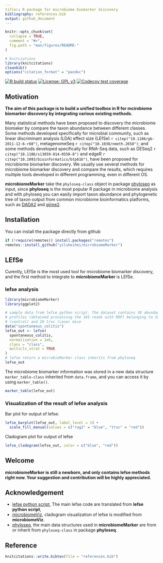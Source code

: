 ```yaml
---
title:: R package for microbiome biomarker discovery
bibliography: references.bib
output: github_document
---
```


<!-- README.md is generated from README.Rmd. Please edit that file -->

```r
knitr::opts_chunk$set(
  collapse = TRUE,
  comment = "#>",
  fig.path = "man/figures/README-"
)

# knitciations
library(knitcitations)
cleanbib()
options("citation_format" = "pandoc")
```

<!-- badges: start -->
[![R build status](https://github.com/yiluheihei/microbiomeMarker/workflows/R-CMD-check/badge.svg)](https://github.com/yiluheihei/microbiomeMarker/actions)
[![License: GPL v3](https://img.shields.io/badge/License-GPLv3-blue.svg)](https://github.com/yiluheihei/microbiomeMarker/blob/master/LICENSE.md)
[![Codecov test coverage](https://codecov.io/gh/yiluheihei/microbiomeMarker/branch/master/graph/badge.svg)](https://codecov.io/gh/yiluheihei/microbiomeMarker?branch=master)
<!-- badges: end -->

## Motivation

**The aim of this package is to build a unified toolbox in R for mcirobiome 
biomarker discovery by integrating various existing methods.**

Many statistical methods have been proposed to discovery the microbiome biomaker
by compare the taxon abundance between different classes. Some methods developed 
specifically for microbial community, such as  linear discriminant analysis 
(LDA) effect size (LEfSe) `r citep("10.1186/gb-2011-12-6-r60")`, metagenomeSeq 
`r citep("10.1038/nmeth.2658")`; and some methods developed specifically for 
RNA-Seq data, such as DESeq2 `r citep("10.1186/s13059-014-0550-8")` and 
edgeR `r citep("10.1093/bioinformatics/btp616")`, have been proposed for 
microbiome biomarker discovery. We usually use several methods for microbiome 
biomarker discovery and compare the results, which requires multiple tools 
developed in different programming, even in different OS.

**microbiomeMarker** take the `phyloseq-class` object in package 
[phyloseq](https://github.com/joey711/phyloseq) as input, since **phyloseq** is 
the most popular R package in microbiome analysis and with phyloseq 
you can easily import taxon abundance and phylogenetic tree of taxon output from 
common microbiome bioinformatics platforms, such as 
[DADA2](https://benjjneb.github.io/dada2/) and [qiime2](https://qiime2.org/).

## Installation

You can install the package directly from github

```r
if (!require(remotes)) install.packages("remotes")
remotes::install_github("yiluheihei/microbiomeMarker")
```

## LEfSe

Curently, LEfSe is the most used tool for microbiome biomarker discovery, and 
the first method to integrate to **microbiomeMarker** is LEfSe.

### lefse analysis

```r
library(microbiomeMarker)
library(ggplot2)

# sample data from lefse python script. The dataset contains 30 abundance 
# profiles (obtained processing the 16S reads with RDP) belonging to 10 rag2 
# (control) and 20 truc (case) mice
data("spontaneous_colitis")
lefse_out <- lefse(
  spontaneous_colitis, 
  normalization = 1e6, 
  class = "class", 
  multicls_strat = TRUE
)
# lefse return a microbioMarker class inherits from phyloseq
lefse_out
```

The microbiome biomarker information was stored in a new data structure 
`marker_table-class` inherited from `data.frame`, and you can access it by 
using `marker_table()`.

```r
marker_table(lefse_out)
```

### Visualization of the result of lefse analysis

Bar plot for output of lefse:

```r
lefse_barplot(lefse_out, label_level = 1) +
  scale_fill_manual(values = c("rag2" = "blue", "truc" = "red"))
```

Cladogram plot for output of lefse

```r
lefse_cladogram(lefse_out, color = c("blue", "red"))
```

## Welcome

**microbiomeMarker is still a newborn, and only contains lefse methods right now. 
Your suggestion and contribution will be highly appreciated.**

## Acknowledgement

- [lefse python script](https://bitbucket.org/biobakery/biobakery/wiki/lefse), 
The main lefse code are translated from **lefse python script**,
- [microbiomeViz](https://github.com/lch14forever/microbiomeViz), cladogram visualization of lefse is modified from **microbiomeViz**.
- [phyloseq](https://github.com/joey711/phyloseq), the main data structures used 
in **microbiomeMarker** are from or inherit from `phyloseq-class` in package **phyloseq**.

## Reference

```r
knitcitations::write.bibtex(file = "references.bib")
```


